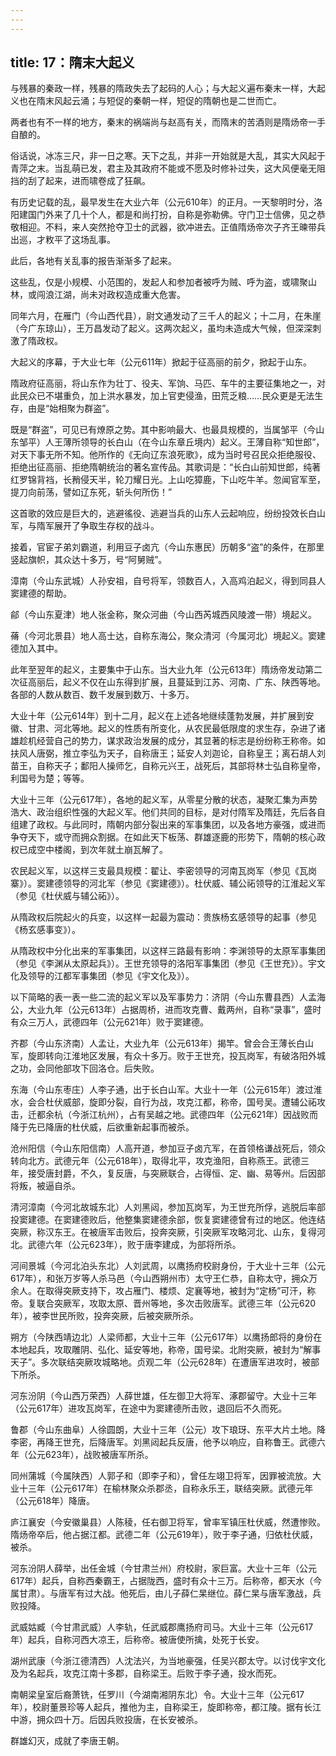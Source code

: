 ```yaml
---
---
---
```

title: 17：隋末大起义
---



与残暴的秦政一样，残暴的隋政失去了起码的人心；与大起义遍布秦末一样，大起义也在隋末风起云涌；与短促的秦朝一样，短促的隋朝也是二世而亡。

两者也有不一样的地方，秦末的祸端尚与赵高有关，而隋末的苦酒则是隋炀帝一手自酿的。

俗话说，冰冻三尺，非一日之寒。天下之乱，并非一开始就是大乱，其实大风起于青萍之末。当乱萌已发，君主及其政府不能或不愿及时修补过失，这大风便毫无阻挡的刮了起来，进而啸卷成了狂飙。

有历史记载的乱，最早发生在大业六年（公元610年）的正月。一天黎明时分，洛阳建国门外来了几十个人，都是和尚打扮，自称是弥勒佛。守门卫士信佛，见之恭敬相迎。不料，来人突然抢夺卫士的武器，欲冲进去。正值隋炀帝次子齐王暕带兵出巡，才敉平了这场乱事。

此后，各地有关乱事的报告渐渐多了起来。

这些乱，仅是小规模、小范围的，发起人和参加者被呼为贼、呼为盗，或啸聚山林，或闯浪江湖，尚未对政权造成重大危害。

同年六月，在雁门（今山西代县），尉文通发动了三千人的起义；十二月，在朱崖（今广东琼山），王万昌发动了起义。这两次起义，虽均未造成大气候，但深深刺激了隋政权。

大起义的序幕，于大业七年（公元611年）掀起于征高丽的前夕，掀起于山东。

隋政府征高丽，将山东作为壮丁、役夫、军饷、马匹、车牛的主要征集地之一，对此民众已不堪重负，加上洪水暴发，加上官吏侵渔，田荒乏粮……民众更是无法生存，由是“始相聚为群盗”。

既是“群盗”，可见已有燎原之势。其中影响最大、也最具规模的，当属邹平（今山东邹平）人王薄所领导的长白山（在今山东章丘境内）起义。王薄自称“知世郎”，对天下事无所不知。他所作的《无向辽东浪死歌》，成为当时号召民众拒绝服役、拒绝出征高丽、拒绝隋朝统治的著名宣传品。其歌词是：“长白山前知世郎，纯著红罗锦背裆，长矟侵天半，轮刀耀日光。上山吃獐鹿，下山吃牛羊。忽闻官军至，提刀向前荡，譬如辽东死，斩头何所伤！”

这首歌的效应是巨大的，逃避徭役、逃避当兵的山东人云起响应，纷纷投效长白山军，与隋军展开了争取生存权的战斗。

接着，官宦子弟刘霸道，利用豆子卤亢（今山东惠民）历朝多“盗”的条件，在那里竖起旗帜，其众达十多万，号“阿舅贼”。

漳南（今山东武城）人孙安祖，自号将军，领数百人，入高鸡泊起义，得到同县人窦建德的帮助。

鄃（今山东夏津）地人张金称，聚众河曲（今山西芮城西风陵渡一带）境起义。

蓨（今河北景县）地人高士达，自称东海公，聚众清河（今属河北）境起义。窦建德加入其中。

此年至翌年的起义，主要集中于山东。当大业九年（公元613年）隋炀帝发动第二次征高丽后，起义不仅在山东得到扩展，且蔓延到江苏、河南、广东、陕西等地。各部的人数从数百、数千发展到数万、十多万。

大业十年（公元614年）到十二月，起义在上述各地继续蓬勃发展，并扩展到安徽、甘肃、河北等地。起义的性质有所变化，从农民最低限度的求生存，杂进了诸雄趁机经营自己的势力，谋求政治发展的成分，其显著的标志是纷纷称王称帝。如扶风人唐弼，推立李弘为天子，自称唐王；延安人刘迦论，自称皇王；离石胡人刘苗王，自称天子；鄱阳人操师乞，自称元兴王，战死后，其部将林士弘自称皇帝，利国号为楚；等等。

大业十三年（公元617年），各地的起义军，从零星分散的状态，凝聚汇集为声势浩大、政治组织性强的大起义军。他们共同的目标，是对付隋军及隋廷，先后各自组建了政权。与此同时，隋朝内部分裂出来的军事集团，以及各地方豪强，或进而争夺天下，或守而拥众割据。在如此天下板荡、群雄逐鹿的形势下，隋朝的核心政权已成空中楼阁，到次年就土崩瓦解了。

农民起义军，以这样三支最具规模：翟让、李密领导的河南瓦岗军（参见《瓦岗寨》）。窦建德领导的河北军（参见《窦建德》）。杜伏威、辅公祏领导的江淮起义军（参见《杜伏威与辅公祏》）。

从隋政权后院起火的兵变，以这样一起最为震动：贵族杨玄感领导的起事（参见《杨玄感事变》）。

从隋政权中分化出来的军事集团，以这样三路最有影响：李渊领导的太原军事集团（参见《李渊从太原起兵》）。王世充领导的洛阳军事集团（参见《王世充》）。宇文化及领导的江都军事集团（参见《宇文化及》）。

以下简略的表一表一些二流的起义军以及军事势力：济阴（今山东曹县西）人孟海公，大业九年（公元613年）占据周桥，进而攻克曹、戴两州，自称“录事”，盛时有众三万人，武德四年（公元621年）败于窦建德。

齐郡（今山东济南）人孟让，大业九年（公元613年）揭竿。曾会合王薄长白山军，旋即转向江淮地区发展，有众十多万。败于王世充，投瓦岗军，有破洛阳外城之功，会同他部攻下回洛仓。后失败。

东海（今山东枣庄）人李子通，出于长白山军。大业十一年（公元615年）渡过淮水，会合杜伏威部，旋即分裂，自行为战，攻克江都，称帝，国号吴。遭辅公祏攻击，迁都余杭（今浙江杭州），占有吴越之地。武德四年（公元621年）因战败而降于先已降唐的杜伏威，后欲重新起事而被杀。

沧州阳信（今山东阳信南）人高开道，参加豆子卤亢军，在首领格谦战死后，领众转向北方。武德元年（公元618年），取得北平，攻克渔阳，自称燕王。武德三年，接受唐封爵，不久，复反唐，与突厥联合，占得恒、定、幽、易等州。后因部将叛，被逼自杀。

清河漳南（今河北故城东北）人刘黑闼，参加瓦岗军，为王世充所俘，逃脱后率部投窦建德。在窦建德败后，他整集窦建德余部，恢复窦建德曾有过的地区。他连结突厥，称汉东王。在被唐军击败后，投奔突厥，引突厥军攻略河北、山东，复得河北。武德六年（公元623年），败于唐李建成，为部将所杀。

河间景城（今河北泊头东北）人刘武周，以鹰扬府校尉身份，于大业十三年（公元617年），和张万岁等人杀马邑（今山西朔州市）太守王仁恭，自称太守，拥众万余人。在取得突厥支持下，攻占雁门、楼烦、定襄等地，被封为“定杨”可汗，称帝。复联合突厥军，攻取太原、晋州等地，多次击败唐军。武德三年（公元620年），被李世民所败，投奔突厥，后被突厥所杀。

朔方（今陕西靖边北）人梁师都，大业十三年（公元617年）以鹰扬郎将的身份在本地起兵，攻取雕阴、弘化、延安等地，称帝，国号梁。北附突厥，被封为“解事天子”。多次联结突厥攻城略地。贞观二年（公元628年）在遭唐军进攻时，被部下所杀。

河东汾阴（今山西万荣西）人薛世雄，任左御卫大将军、涿郡留守。大业十三年（公元617年）进攻瓦岗军，在途中为窦建德所击败，退回后不久而死。

鲁郡（今山东曲阜）人徐圆朗，大业十三年（公元）攻下琅玡、东平大片土地。降李密，再降王世充，后降唐军。刘黑闼起兵反唐，他予以响应，自称鲁王。武德六年（公元623年），战败被唐军所杀。

同州蒲城（今属陕西）人郭子和（即李子和），曾任左翊卫将军，因罪被流放。大业十三年（公元617年）在榆林聚众杀郡丞，自称永乐王，联结突厥。武德元年（公元618年）降唐。

庐江襄安（今安徽巢县）人陈稜，任右御卫将军，曾率军镇压杜伏威，然遭惨败。隋炀帝卒后，他占据江都。武德二年（公元619年），败于李子通，归依杜伏威，被杀。

河东汾阴人薛举，出任金城（今甘肃兰州）府校尉，家巨富。大业十三年（公元617年）起兵，自称西秦霸王，占据陇西，盛时有众十三万。后称帝，都天水（今属甘肃）。与唐军有过大战。他死后，由儿子薛仁杲继位。薛仁杲与唐军激战，兵败投降。

武威姑臧（今甘肃武威）人李轨，任武威郡鹰扬府司马。大业十三年（公元617年）起兵，自称河西大凉王，后称帝。被唐使所擒，处死于长安。

湖州武康（今浙江德清西）人沈法兴，为当地豪强，任吴兴郡太守。以讨伐宇文化及为名起兵，攻克江南十多郡，自称梁王。后败于李子通，投水而死。

南朝梁皇室后裔萧铣，任罗川（今湖南湘阴东北）令。大业十三年（公元617年），校尉董景珍等人起兵，推他为主，自称梁王，旋即称帝，都江陵。据有长江中游，拥众四十万。后因兵败投唐，在长安被杀。

群雄幻灭，成就了李唐王朝。